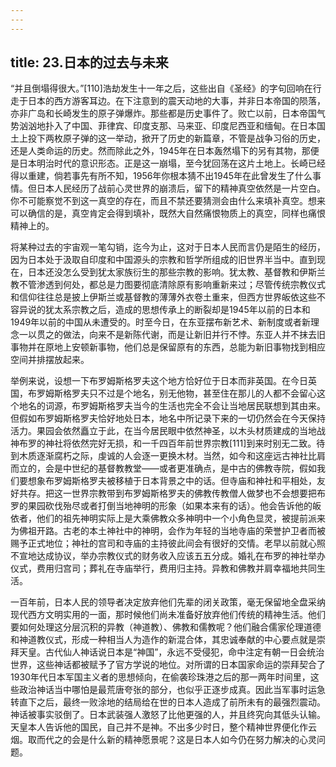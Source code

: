 ```yaml
---
---
---
```

title: 23.日本的过去与未来
---




“并且倒塌得很大。”[110]浩劫发生十一年之后，这些出自《圣经》的字句回响在行走于日本的西方游客耳边。在下注意到的震天动地的大事，并非日本帝国的陨落，亦非广岛和长崎发生的原子弹爆炸。那些都是历史事件了。败亡以前，日本帝国气势汹汹地扑入了中国、菲律宾、印度支那、马来亚、印度尼西亚和缅甸。在日本国土上投下两枚原子弹的这一举动，掀开了历史的新篇章，不管是战争习俗的历史，还是人类命运的历史。然而除此之外，1945年在日本轰然塌下的另有其物，那便是日本明治时代的意识形态。正是这一崩塌，至今犹回荡在这片土地上。长崎已经得以重建，倘若事先有所不知，1956年你根本猜不出1945年在此曾发生了什么事情。但日本人民经历了战前心灵世界的崩溃后，留下的精神真空依然是一片空白。你不可能察觉不到这一真空的存在，而且不禁还要猜测会由什么来填补真空。想来可以确信的是，真空肯定会得到填补，既然大自然痛恨物质上的真空，同样也痛恨精神上的。

将某种过去的宇宙观一笔勾销，迄今为止，这对于日本人民而言仍是陌生的经历，因为日本处于汲取自印度和中国源头的宗教和哲学所组成的旧世界半当中。直到现在，日本还没怎么受到犹太家族衍生的那些宗教的影响。犹太教、基督教和伊斯兰教不管渗透到何处，都总是力图要彻底清除原有影响重新来过；尽管传统宗教仪式和信仰往往总是披上伊斯兰或基督教的薄薄外衣卷土重来，但西方世界皈依这些不容异说的犹太系宗教之后，造成的思想传承上的断裂却是1945年以前的日本和1949年以前的中国从未遭受的。时至今日，在东亚摆布新艺术、新制度或者新理念一以贯之的做法，向来不是新陈代谢，而是让新旧并行不悖。东亚人并不抹去旧事物并在原地上安顿新事物，他们总是保留原有的东西，总能为新旧事物找到相应空间并排摆放起来。

举例来说，设想一下布罗姆斯格罗夫这个地方恰好位于日本而非英国。在今日英国，布罗姆斯格罗夫只不过是个地名，别无他物，甚至住在那儿的人都不会留心这个地名的词源，布罗姆斯格罗夫当今的生活也完全不会让当地居民联想到其由来。但假如布罗姆斯格罗夫恰好地处日本，地名中所记录下来的一切仍然会在今天保持活力。果园会依然矗立于此，在当今居民眼中依然神圣，以木头材质建成的当地战神布罗的神社将依然完好无损，和一千四百年前世界宗教[111]到来时别无二致。待到木质逐渐腐朽之际，虔诚的人会逐一更换木材。当然，如今和这座远古神社比肩而立的，会是中世纪的基督教教堂——或者更准确点，是中古的佛教寺院，假如我们要想象布罗姆斯格罗夫被移植于日本背景之中的话。但寺庙和神社和平相处，友好共存。把这一世界宗教带到布罗姆斯格罗夫的佛教传教僧人做梦也不会想要把布罗的果园砍伐殆尽或者打倒当地神明的形象（如果本来有的话）。他会告诉他的皈依者，他们的祖先神明实际上是大乘佛教众多神明中一个小角色显灵，被提前派来为佛祖开路。古老的本土神社中的神明，会作为年轻的当地寺庙的荣誉护卫者而被赐予正式地位；神社的宫司和寺庙的主持彼此间会有很好的交情。老早以前就心照不宣地达成协议，举办宗教仪式的财务收入应该五五分成。婚礼在布罗的神社举办仪式，费用归宫司；葬礼在寺庙举行，费用归主持。异教和佛教并肩幸福地共同生活。

一百年前，日本人民的领导者决定放弃他们先辈的闭关政策，毫无保留地全盘采纳现代西方文明实用的一面，那时候他们尚未准备好放弃他们传统的精神生活。他们要如何处理这分层沉积的异教（神道教）、佛教和儒教呢？他们融合儒家伦理道德和神道教仪式，形成一种相当人为造作的新混合体，其忠诚奉献的中心要点就是崇拜天皇。古代仙人神话说日本是“神国”，永远不受侵犯，命中注定有朝一日会统治世界，这些神话都被赋予了官方学说的地位。对所谓的日本国家命运的崇拜契合了1930年代日本军国主义者的思想倾向，在偷袭珍珠港之后的那一两年时间里，这些政治神话当中哪怕是最荒唐夸张的部分，也似乎正逐步成真。因此当军事时运急转直下之后，最终一败涂地的结局给在世的日本人造成了前所未有的最强烈震动。神话被事实驳倒了。日本武装强人激怒了比他更强的人，并且终究向其低头认输。天皇本人告诉他的国民，自己并不是神。不出多少时日，整个精神世界便化作云烟。取而代之的会是什么新的精神愿景呢？这是日本人如今仍在努力解决的心灵问题。